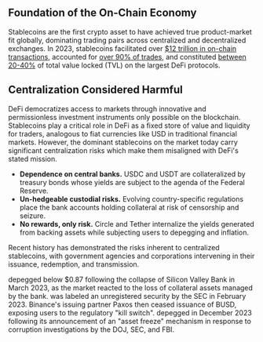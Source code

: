 ## Foundation of the On-Chain Economy

Stablecoins are the first crypto asset to have achieved true product-market fit globally, dominating trading pairs across centralized and decentralized exchanges. In 2023, stablecoins facilitated over [$12 trillion in on-chain transactions](https://messari.io/assets/stablecoins), accounted for [over 90% of trades](https://www.coingecko.com/research/publications/stablecoins-statistics), and constituted  [between 20-40%](https://defillama.com/) of total value locked (TVL) on the largest DeFi protocols.

## Centralization Considered Harmful

DeFi democratizes access to markets through innovative and permissionless investment instruments only possible on the blockchain. Stablecoins play a critical role in DeFi as a fixed store of value and liquidity for traders, analogous to fiat currencies like USD in traditional financial markets. However, the dominant stablecoins on the market today carry significant centralization risks which make them misaligned with DeFi's stated mission.

* **Dependence on central banks.** USDC and USDT are collateralized by treasury bonds whose yields are subject to the agenda of the Federal Reserve.
* **Un-hedgeable custodial risks.** Evolving country-specific regulations place the bank accounts holding collateral at risk of censorship and seizure.
* **No rewards, only risk.** Circle and Tether internalize the yields generated from backing assets while subjecting users to depegging and inflation.

Recent history has demonstrated the risks inherent to centralized stablecoins, with government agencies and corporations intervening in their issuance, redemption, and transmission.

<Card title="Circle's USDC" href="https://www.cnbc.com/2023/03/11/stablecoin-usdc-breaks-dollar-peg-after-firm-reveals-it-has-3point3-billion-in-svb-exposure.html" horizontal>
depegged below $0.87 following the collapse of Silicon Valley Bank in March 2023, as the market reacted to the loss of collateral assets managed by the bank.&#x20;
</Card>
<Card title="Binance USD (BUSD)" href="https://www.coindesk.com/business/2023/11/29/binance-will-cease-support-for-its-busd-stablecoin-on-dec-15/" horizontal>
was labeled an unregistered security by the SEC in February 2023. Binance's issuing partner Paxos then ceased issuance of BUSD, exposing users to the regulatory "kill switch".
</Card>
<Card title="Tether's USDT" href="https://cryptonews.com/news/tethers-usdt-stablecoin-depegs-from-us-dollar-on-exchanges-after-company-froze-435m.htm" horizontal>
depegged in December 2023 following its announcement of an "asset freeze" mechanism in response to corruption investigations by the DOJ, SEC, and FBI.
</Card>


